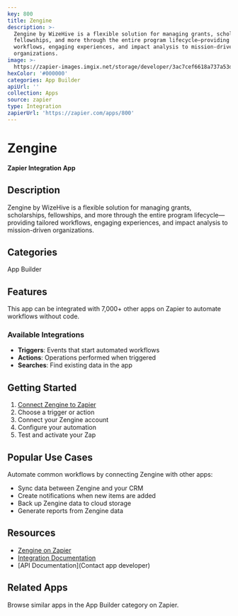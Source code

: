 ```yaml
---
key: 800
title: Zengine
description: >-
  Zengine by WizeHive is a flexible solution for managing grants, scholarships,
  fellowships, and more through the entire program lifecycle—providing tailored
  workflows, engaging experiences, and impact analysis to mission-driven
  organizations.
image: >-
  https://zapier-images.imgix.net/storage/developer/3ac7cef6618a737a53d4286790e00537_2.png?auto=format%2Ccompress&ixlib=python-3.0.0&q=50
hexColor: '#000000'
categories: App Builder
apiUrl: ''
collection: Apps
source: zapier
type: Integration
zapierUrl: 'https://zapier.com/apps/800'
---
```

# Zengine

**Zapier Integration App**

## Description

Zengine by WizeHive is a flexible solution for managing grants, scholarships, fellowships, and more through the entire program lifecycle—providing tailored workflows, engaging experiences, and impact analysis to mission-driven organizations.

## Categories

App Builder

## Features

This app can be integrated with 7,000+ other apps on Zapier to automate workflows without code.

### Available Integrations

- **Triggers**: Events that start automated workflows
- **Actions**: Operations performed when triggered
- **Searches**: Find existing data in the app

## Getting Started

1. [Connect Zengine to Zapier](https://zapier.com/apps/800)
2. Choose a trigger or action
3. Connect your Zengine account
4. Configure your automation
5. Test and activate your Zap

## Popular Use Cases

Automate common workflows by connecting Zengine with other apps:

- Sync data between Zengine and your CRM
- Create notifications when new items are added
- Back up Zengine data to cloud storage
- Generate reports from Zengine data

## Resources

- [Zengine on Zapier](https://zapier.com/apps/800)
- [Integration Documentation](https://zapier.com/apps/800/integrations)
- [API Documentation](Contact app developer)

## Related Apps

Browse similar apps in the App Builder category on Zapier.
